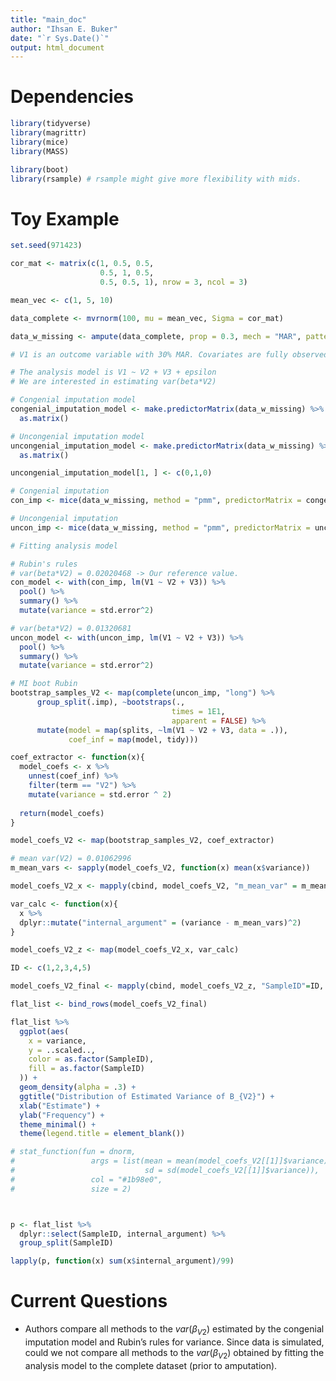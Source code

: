 ```yaml
---
title: "main_doc"
author: "Ihsan E. Buker"
date: "`r Sys.Date()`"
output: html_document
---
```

# Dependencies 
```r
library(tidyverse)
library(magrittr)
library(mice)
library(MASS)

library(boot)
library(rsample) # rsample might give more flexibility with mids. 
```

# Toy Example 
```r
set.seed(971423)

cor_mat <- matrix(c(1, 0.5, 0.5, 
                    0.5, 1, 0.5, 
                    0.5, 0.5, 1), nrow = 3, ncol = 3)

mean_vec <- c(1, 5, 10)

data_complete <- mvrnorm(100, mu = mean_vec, Sigma = cor_mat)

data_w_missing <- ampute(data_complete, prop = 0.3, mech = "MAR", patterns = c(0, 1, 1))$amp

# V1 is an outcome variable with 30% MAR. Covariates are fully observed. 

# The analysis model is V1 ~ V2 + V3 + epsilon 
# We are interested in estimating var(beta*V2)

# Congenial imputation model 
congenial_imputation_model <- make.predictorMatrix(data_w_missing) %>%
  as.matrix()

# Uncongenial imputation model 
uncongenial_imputation_model <- make.predictorMatrix(data_w_missing) %>%
  as.matrix()

uncongenial_imputation_model[1, ] <- c(0,1,0)

# Congenial imputation 
con_imp <- mice(data_w_missing, method = "pmm", predictorMatrix = congenial_imputation_model)

# Uncongenial imputation 
uncon_imp <- mice(data_w_missing, method = "pmm", predictorMatrix = uncongenial_imputation_model)

# Fitting analysis model 

# Rubin's rules 
# var(beta*V2) = 0.02020468 -> Our reference value. 
con_model <- with(con_imp, lm(V1 ~ V2 + V3)) %>%
  pool() %>%
  summary() %>%
  mutate(variance = std.error^2)

# var(beta*V2) = 0.01320681
uncon_model <- with(uncon_imp, lm(V1 ~ V2 + V3)) %>%
  pool() %>%
  summary() %>%
  mutate(variance = std.error^2)

# MI boot Rubin 
bootstrap_samples_V2 <- map(complete(uncon_imp, "long") %>%
      group_split(.imp), ~bootstraps(., 
                                    times = 1E1, 
                                    apparent = FALSE) %>% 
      mutate(model = map(splits, ~lm(V1 ~ V2 + V3, data = .)), 
             coef_inf = map(model, tidy)))

coef_extractor <- function(x){
  model_coefs <- x %>%
    unnest(coef_inf) %>%
    filter(term == "V2") %>%
    mutate(variance = std.error ^ 2)
  
  return(model_coefs)
}

model_coefs_V2 <- map(bootstrap_samples_V2, coef_extractor)

# mean var(V2) = 0.01062996
m_mean_vars <- sapply(model_coefs_V2, function(x) mean(x$variance)) 

model_coefs_V2_x <- mapply(cbind, model_coefs_V2, "m_mean_var" = m_mean_vars, SIMPLIFY = F)

var_calc <- function(x){
  x %>%
  dplyr::mutate("internal_argument" = (variance - m_mean_vars)^2)
}

model_coefs_V2_z <- map(model_coefs_V2_x, var_calc)

ID <- c(1,2,3,4,5)

model_coefs_V2_final <- mapply(cbind, model_coefs_V2_z, "SampleID"=ID, SIMPLIFY=F)

flat_list <- bind_rows(model_coefs_V2_final)

flat_list %>%
  ggplot(aes(
    x = variance,
    y = ..scaled..,
    color = as.factor(SampleID),
    fill = as.factor(SampleID)
  )) +
  geom_density(alpha = .3) +
  ggtitle("Distribution of Estimated Variance of B_{V2}") +
  xlab("Estimate") +
  ylab("Frequency") +
  theme_minimal() +
  theme(legend.title = element_blank())

# stat_function(fun = dnorm,
#                 args = list(mean = mean(model_coefs_V2[[1]]$variance),
#                             sd = sd(model_coefs_V2[[1]]$variance)),
#                 col = "#1b98e0",
#                 size = 2)



p <- flat_list %>%
  dplyr::select(SampleID, internal_argument) %>%
  group_split(SampleID) 

lapply(p, function(x) sum(x$internal_argument)/99)
```

# Current Questions 

  * Authors compare all methods to the $var(\beta_{V2})$ estimated by the congenial imputation model and Rubin's rules for variance. Since data is simulated, could we not compare all methods to the $var(\beta_{V2})$ obtained by fitting the analysis model to the complete dataset (prior to amputation). 